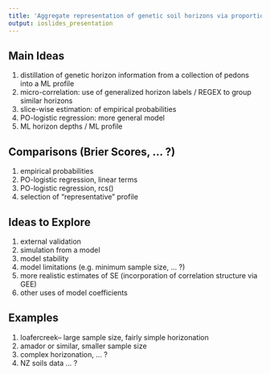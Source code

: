 ```yaml
---
title: 'Aggregate representation of genetic soil horizons via proportional-odds logistic regression'
output: ioslides_presentation
---
```


## Main Ideas
1. distillation of genetic horizon information from a collection of pedons into a ML profile
2. micro-correlation: use of generalized horizon labels / REGEX to group similar horizons
3. slice-wise estimation: of empirical probabilities
4. PO-logistic regression: more general model
5. ML horizon depths / ML profile

## Comparisons (Brier Scores, ... ?)
1. empirical probabilities
2. PO-logistic regression, linear terms
3. PO-logistic regression, rcs()
4. selection of "representative" profile

## Ideas to Explore
1. external validation
2. simulation from a model
3. model stability
4. model limitations (e.g. minimum sample size, ... ?)
5. more realistic estimates of SE (incorporation of correlation structure via GEE)
6. other uses of model coefficients

## Examples
1. loafercreek-- large sample size, fairly simple horizonation
2. amador or similar, smaller sample size
3. complex horizonation, ... ?
4. NZ soils data ... ?